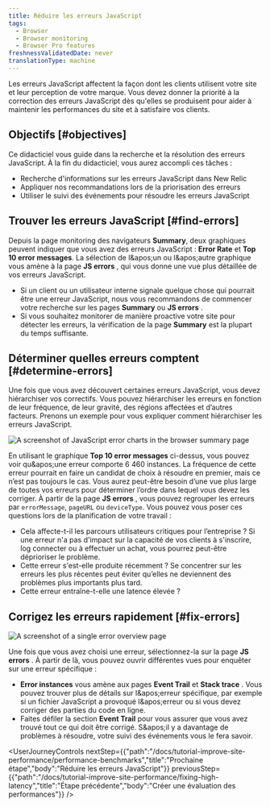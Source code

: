 ```yaml
---
title: Réduire les erreurs JavaScript
tags:
  - Browser
  - Browser monitoring
  - Browser Pro features
freshnessValidatedDate: never
translationType: machine
---
```


Les erreurs JavaScript affectent la façon dont les clients utilisent votre site et leur perception de votre marque. Vous devez donner la priorité à la correction des erreurs JavaScript dès qu'elles se produisent pour aider à maintenir les performances du site et à satisfaire vos clients.

## Objectifs [#objectives]

Ce didacticiel vous guide dans la recherche et la résolution des erreurs JavaScript. À la fin du didacticiel, vous aurez accompli ces tâches :

* Recherche d'informations sur les erreurs JavaScript dans New Relic
* Appliquer nos recommandations lors de la priorisation des erreurs
* Utiliser le suivi des événements pour résoudre les erreurs JavaScript

## Trouver les erreurs JavaScript [#find-errors]

Depuis la page monitoring des navigateurs <DNT>**Summary**</DNT>, deux graphiques peuvent indiquer que vous avez des erreurs JavaScript : <DNT>**Error Rate**</DNT> et <DNT>**Top 10 error messages**</DNT>. La sélection de l&amp;apos;un ou l&amp;apos;autre graphique vous amène à la page <DNT>**JS errors**</DNT> , qui vous donne une vue plus détaillée de vos erreurs JavaScript.

* Si un client ou un utilisateur interne signale quelque chose qui pourrait être une erreur JavaScript, nous vous recommandons de commencer votre recherche sur les pages <DNT>**Summary**</DNT> ou <DNT>**JS errors**</DNT> .
* Si vous souhaitez monitorer de manière proactive votre site pour détecter les erreurs, la vérification de la page <DNT>**Summary**</DNT> est la plupart du temps suffisante.

## Déterminer quelles erreurs comptent [#determine-errors]

Une fois que vous avez découvert certaines erreurs JavaScript, vous devez hiérarchiser vos correctifs. Vous pouvez hiérarchiser les erreurs en fonction de leur fréquence, de leur gravité, des régions affectées et d’autres facteurs. Prenons un exemple pour vous expliquer comment hiérarchiser les erreurs JavaScript.

<img title="JS error charts" alt="A screenshot of JavaScript error charts in the browser summary page" src="/images/browser_screenshot-crop_error-overview-1.webp" />

En utilisant le graphique <DNT>**Top 10 error messages**</DNT> ci-dessus, vous pouvez voir qu&amp;apos;une erreur comporte 6 460 instances. La fréquence de cette erreur pourrait en faire un candidat de choix à résoudre en premier, mais ce n’est pas toujours le cas. Vous aurez peut-être besoin d’une vue plus large de toutes vos erreurs pour déterminer l’ordre dans lequel vous devez les corriger. À partir de la page <DNT>**JS errors**</DNT> , vous pouvez regrouper les erreurs par `errorMessage`, `pageURL` ou `deviceType`. Vous pouvez vous poser ces questions lors de la planification de votre travail :

* Cela affecte-t-il les parcours utilisateurs critiques pour l’entreprise ? Si une erreur n'a pas d'impact sur la capacité de vos clients à s'inscrire, log connecter ou à effectuer un achat, vous pourrez peut-être déprioriser le problème.
* Cette erreur s'est-elle produite récemment ? Se concentrer sur les erreurs les plus récentes peut éviter qu’elles ne deviennent des problèmes plus importants plus tard.
* Cette erreur entraîne-t-elle une latence élevée ?

## Corrigez les erreurs rapidement [#fix-errors]

<img title="JS error overview" alt="A screenshot of a single error overview page" src="/images/browser_screenshot-crop_error-eventlog-stacktrace-overview-1.webp" />

Une fois que vous avez choisi une erreur, sélectionnez-la sur la page <DNT>**JS errors**</DNT> . À partir de là, vous pouvez ouvrir différentes vues pour enquêter sur une erreur spécifique :

* <DNT>**Error instances**</DNT> vous amène aux pages <DNT>**Event Trail**</DNT> et <DNT>**Stack trace**</DNT> . Vous pouvez trouver plus de détails sur l&amp;apos;erreur spécifique, par exemple si un fichier JavaScript a provoqué l&amp;apos;erreur ou si vous devez corriger des parties du code en ligne.
* Faites défiler la section <DNT>**Event Trail**</DNT> pour vous assurer que vous avez trouvé tout ce qui doit être corrigé. S&amp;apos;il y a davantage de problèmes à résoudre, votre suivi des événements vous le fera savoir.

<UserJourneyControls nextStep={{"path":"/docs/tutorial-improve-site-performance/performance-benchmarks","title":"Prochaine étape","body":"Réduire les erreurs JavaScript"}} previousStep={{"path":"/docs/tutorial-improve-site-performance/fixing-high-latency","title":"Étape précédente","body":"Créer une évaluation des performances"}} />